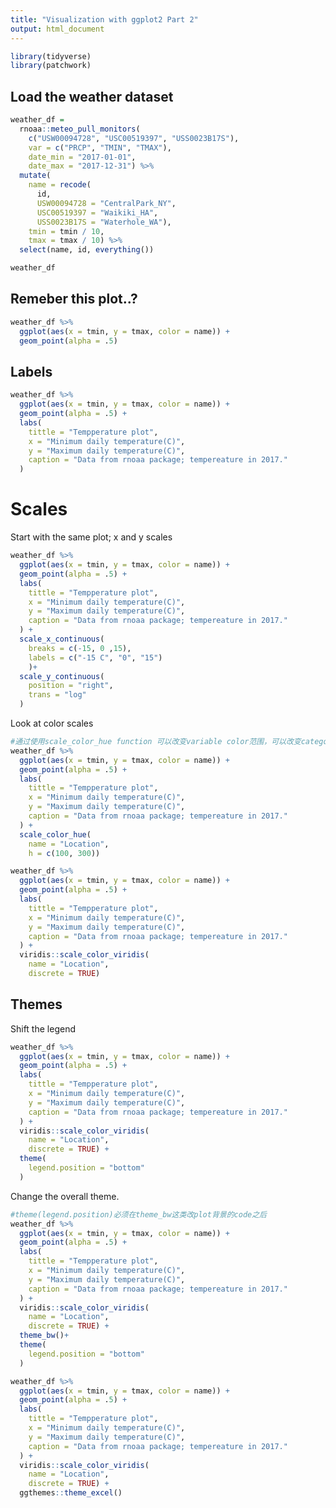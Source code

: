 ```yaml
---
title: "Visualization with ggplot2 Part 2"
output: html_document
---
```


```r
library(tidyverse)
library(patchwork)
```

## Load the weather dataset

```r
weather_df = 
  rnoaa::meteo_pull_monitors(
    c("USW00094728", "USC00519397", "USS0023B17S"),
    var = c("PRCP", "TMIN", "TMAX"), 
    date_min = "2017-01-01",
    date_max = "2017-12-31") %>%
  mutate(
    name = recode(
      id, 
      USW00094728 = "CentralPark_NY", 
      USC00519397 = "Waikiki_HA",
      USS0023B17S = "Waterhole_WA"),
    tmin = tmin / 10,
    tmax = tmax / 10) %>%
  select(name, id, everything())

weather_df
```

## Remeber this plot..?

```r
weather_df %>% 
  ggplot(aes(x = tmin, y = tmax, color = name)) +
  geom_point(alpha = .5)
```

## Labels

```r
weather_df %>% 
  ggplot(aes(x = tmin, y = tmax, color = name)) +
  geom_point(alpha = .5) +
  labs(
    tittle = "Tempperature plot",
    x = "Minimum daily temperature(C)",
    y = "Maximum daily temperature(C)",
    caption = "Data from rnoaa package; tempereature in 2017."
  )
```

# Scales

Start with the same plot; x and y scales

```r
weather_df %>% 
  ggplot(aes(x = tmin, y = tmax, color = name)) +
  geom_point(alpha = .5) +
  labs(
    tittle = "Tempperature plot",
    x = "Minimum daily temperature(C)",
    y = "Maximum daily temperature(C)",
    caption = "Data from rnoaa package; tempereature in 2017."
  ) +
  scale_x_continuous(
    breaks = c(-15, 0 ,15),
    labels = c("-15 C", "0", "15")
    )+ 
  scale_y_continuous(
    position = "right",
    trans = "log"
  )
```

Look at color scales

```r
#通过使用scale_color_hue function 可以改变variable color范围，可以改变categorical name by using argument "name" in scale_color_hue function(name = "xxxx")
weather_df %>% 
  ggplot(aes(x = tmin, y = tmax, color = name)) +
  geom_point(alpha = .5) +
  labs(
    tittle = "Tempperature plot",
    x = "Minimum daily temperature(C)",
    y = "Maximum daily temperature(C)",
    caption = "Data from rnoaa package; tempereature in 2017."
  ) +
  scale_color_hue(
    name = "Location",
    h = c(100, 300))
```

```r
weather_df %>% 
  ggplot(aes(x = tmin, y = tmax, color = name)) +
  geom_point(alpha = .5) +
  labs(
    tittle = "Tempperature plot",
    x = "Minimum daily temperature(C)",
    y = "Maximum daily temperature(C)",
    caption = "Data from rnoaa package; tempereature in 2017."
  ) +
  viridis::scale_color_viridis(
    name = "Location",
    discrete = TRUE)
```


## Themes

Shift the legend
```r
weather_df %>% 
  ggplot(aes(x = tmin, y = tmax, color = name)) +
  geom_point(alpha = .5) +
  labs(
    tittle = "Tempperature plot",
    x = "Minimum daily temperature(C)",
    y = "Maximum daily temperature(C)",
    caption = "Data from rnoaa package; tempereature in 2017."
  ) +
  viridis::scale_color_viridis(
    name = "Location",
    discrete = TRUE) +
  theme(
    legend.position = "bottom"
  )
```

Change the overall theme.

```r
#theme(legend.position)必须在theme_bw这类改plot背景的code之后
weather_df %>% 
  ggplot(aes(x = tmin, y = tmax, color = name)) +
  geom_point(alpha = .5) +
  labs(
    tittle = "Tempperature plot",
    x = "Minimum daily temperature(C)",
    y = "Maximum daily temperature(C)",
    caption = "Data from rnoaa package; tempereature in 2017."
  ) +
  viridis::scale_color_viridis(
    name = "Location",
    discrete = TRUE) +
  theme_bw()+
  theme(
    legend.position = "bottom"
  )
```

```r
weather_df %>% 
  ggplot(aes(x = tmin, y = tmax, color = name)) +
  geom_point(alpha = .5) +
  labs(
    tittle = "Tempperature plot",
    x = "Minimum daily temperature(C)",
    y = "Maximum daily temperature(C)",
    caption = "Data from rnoaa package; tempereature in 2017."
  ) +
  viridis::scale_color_viridis(
    name = "Location",
    discrete = TRUE) +
  ggthemes::theme_excel()
```
